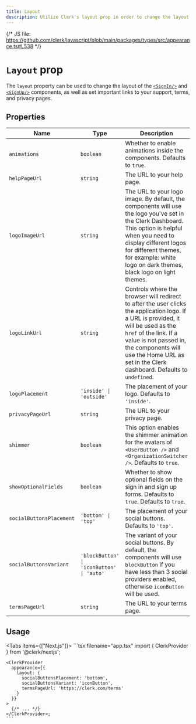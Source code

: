 ---
title: Layout
description: Utilize Clerk's layout prop in order to change the layout of the <SignIn /> and <SignUp /> components, as well as set important links to your support, terms and privacy pages.
---

{/* JS file: https://github.com/clerk/javascript/blob/main/packages/types/src/appearance.ts#L538 */}

# `Layout` prop

The `layout` property can be used to change the layout of the [`<SignIn/>`](/docs/components/authentication/sign-in) and [`<SignUp/>`](/docs/components/authentication/sign-up) components, as well as set important links to your support, terms, and privacy pages.

## Properties

| Name | Type | Description |
| --- | --- | --- |
| `animations` | `boolean` | Whether to enable animations inside the components. Defaults to `true`. |
| `helpPageUrl` | `string` | The URL to your help page. |
| `logoImageUrl` | `string` | The URL to your logo image. By default, the components will use the logo you've set in the Clerk Dashboard. This option is helpful when you need to display different logos for different themes, for example: white logo on dark themes, black logo on light themes. |
| `logoLinkUrl` | `string` | Controls where the browser will redirect to after the user clicks the application logo. If a URL is provided, it will be used as the `href` of the link. If a value is not passed in, the components will use the Home URL as set in the Clerk dashboard. Defaults to `undefined`. |
| `logoPlacement` | `'inside' \| 'outside'` | The placement of your logo. Defaults to `'inside'`. |
| `privacyPageUrl` | `string` | The URL to your privacy page. |
| `shimmer` | `boolean` | This option enables the shimmer animation for the avatars of `<UserButton />` and `<OrganizationSwitcher />`. Defaults to `true`. |
| `showOptionalFields` | `boolean` | Whether to show optional fields on the sign in and sign up forms. Defaults to `true`. Defaults to `true`. |
| `socialButtonsPlacement` | `'bottom' \| 'top'` | The placement of your social buttons. Defaults to `'top'`. |
| `socialButtonsVariant` | `'blockButton' \| 'iconButton' \| 'auto'` | The variant of your social buttons. By default, the components will use `blockButton` if you have less than 3 social providers enabled, otherwise `iconButton` will be used. |
| `termsPageUrl` | `string` | The URL to your terms page. |

## Usage

<Tabs items={["Next.js"]}>
  <Tab>
    ```tsx filename="app.tsx"
    import { ClerkProvider } from '@clerk/nextjs';

    <ClerkProvider
      appearance={{
        layout: {
          socialButtonsPlacement: 'bottom',
          socialButtonsVariant: 'iconButton',
          termsPageUrl: 'https://clerk.com/terms'
        }
      }}
    >
      {/* ... */}
    </ClerkProvider>;
    ```
  </Tab>
</Tabs>
